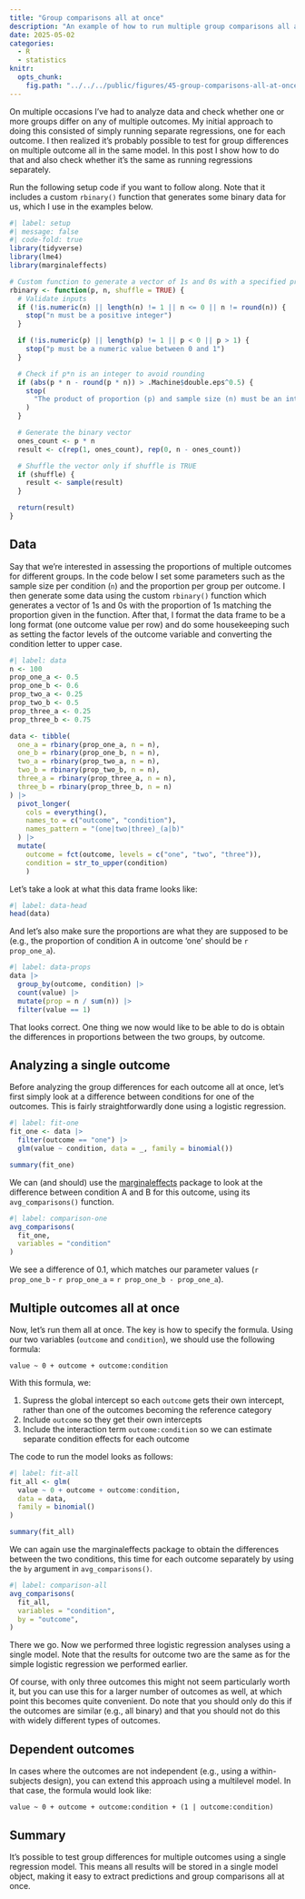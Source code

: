 ```yaml
---
title: "Group comparisons all at once"
description: "An example of how to run multiple group comparisons all at once using a single regression model."
date: 2025-05-02
categories:
  - R
  - statistics
knitr:
  opts_chunk:
    fig.path: "../../../public/figures/45-group-comparisons-all-at-once/"
---
```


On multiple occasions I've had to analyze data and check whether one or more groups differ on any of multiple outcomes. My initial approach to doing this consisted of simply running separate regressions, one for each outcome. I then realized it's probably possible to test for group differences on multiple outcome all in the same model. In this post I show how to do that and also check whether it's the same as running regressions separately.

Run the following setup code if you want to follow along. Note that it includes a custom `rbinary()` function that generates some binary data for us, which I use in the examples below.

```r
#| label: setup
#| message: false
#| code-fold: true
library(tidyverse)
library(lme4)
library(marginaleffects)

# Custom function to generate a vector of 1s and 0s with a specified proportion of 1s
rbinary <- function(p, n, shuffle = TRUE) {
  # Validate inputs
  if (!is.numeric(n) || length(n) != 1 || n <= 0 || n != round(n)) {
    stop("n must be a positive integer")
  }

  if (!is.numeric(p) || length(p) != 1 || p < 0 || p > 1) {
    stop("p must be a numeric value between 0 and 1")
  }

  # Check if p*n is an integer to avoid rounding
  if (abs(p * n - round(p * n)) > .Machine$double.eps^0.5) {
    stop(
      "The product of proportion (p) and sample size (n) must be an integer to avoid rounding"
    )
  }

  # Generate the binary vector
  ones_count <- p * n
  result <- c(rep(1, ones_count), rep(0, n - ones_count))

  # Shuffle the vector only if shuffle is TRUE
  if (shuffle) {
    result <- sample(result)
  }

  return(result)
}
```

## Data

Say that we're interested in assessing the proportions of multiple outcomes for different groups. In the code below I set some parameters such as the sample size per condition (`n`) and the proportion per group per outcome. I then generate some data using the custom `rbinary()` function which generates a vector of 1s and 0s with the proportion of 1s matching the proportion given in the function. After that, I format the data frame to be a long format (one outcome value per row) and do some housekeeping such as setting the factor levels of the outcome variable and converting the condition letter to upper case.

```r
#| label: data
n <- 100
prop_one_a <- 0.5
prop_one_b <- 0.6
prop_two_a <- 0.25
prop_two_b <- 0.5
prop_three_a <- 0.25
prop_three_b <- 0.75

data <- tibble(
  one_a = rbinary(prop_one_a, n = n),
  one_b = rbinary(prop_one_b, n = n),
  two_a = rbinary(prop_two_a, n = n),
  two_b = rbinary(prop_two_b, n = n),
  three_a = rbinary(prop_three_a, n = n),
  three_b = rbinary(prop_three_b, n = n)
) |>
  pivot_longer(
    cols = everything(),
    names_to = c("outcome", "condition"),
    names_pattern = "(one|two|three)_(a|b)"
  ) |>
  mutate(
    outcome = fct(outcome, levels = c("one", "two", "three")),
    condition = str_to_upper(condition)
    )
```

Let's take a look at what this data frame looks like:

```r
#| label: data-head
head(data)
```

And let's also make sure the proportions are what they are supposed to be (e.g., the proportion of condition A in outcome 'one' should be `r prop_one_a`).

```r
#| label: data-props
data |>
  group_by(outcome, condition) |>
  count(value) |>
  mutate(prop = n / sum(n)) |>
  filter(value == 1)
```

That looks correct. One thing we now would like to be able to do is obtain the differences in proportions between the two groups, by outcome.

## Analyzing a single outcome

Before analyzing the group differences for each outcome all at once, let's first simply look at a difference between conditions for one of the outcomes. This is fairly straightforwardly done using a logistic regression.

```r
#| label: fit-one
fit_one <- data |>
  filter(outcome == "one") |>
  glm(value ~ condition, data = _, family = binomial())

summary(fit_one)
```

We can (and should) use the [marginaleffects](https://marginaleffects.com) package to look at the difference between condition A and B for this outcome, using its `avg_comparisons()` function.

```r
#| label: comparison-one
avg_comparisons(
  fit_one,
  variables = "condition"
)
```

We see a difference of 0.1, which matches our parameter values (`r prop_one_b` - `r prop_one_a` = `r prop_one_b - prop_one_a`).

## Multiple outcomes all at once

Now, let's run them all at once. The key is how to specify the formula. Using our two variables (`outcome` and `condition`), we should use the following formula:

```         
value ~ 0 + outcome + outcome:condition
```

With this formula, we:

1.  Supress the global intercept so each `outcome` gets their own intercept, rather than one of the outcomes becoming the reference category
2.  Include `outcome` so they get their own intercepts
3.  Include the interaction term `outcome:condition` so we can estimate separate condition effects for each outcome

The code to run the model looks as follows:

```r
#| label: fit-all
fit_all <- glm(
  value ~ 0 + outcome + outcome:condition,
  data = data,
  family = binomial()
)

summary(fit_all)
```

We can again use the marginaleffects package to obtain the differences between the two conditions, this time for each outcome separately by using the `by` argument in `avg_comparisons()`.

```r
#| label: comparison-all
avg_comparisons(
  fit_all,
  variables = "condition",
  by = "outcome",
)
```

There we go. Now we performed three logistic regression analyses using a single model. Note that the results for outcome two are the same as for the simple logistic regression we performed earlier.

Of course, with only three outcomes this might not seem particularly worth it, but you can use this for a larger number of outcomes as well, at which point this becomes quite convenient. Do note that you should only do this if the outcomes are similar (e.g., all binary) and that you should not do this with widely different types of outcomes.

## Dependent outcomes

In cases where the outcomes are not independent (e.g., using a within-subjects design), you can extend this approach using a multilevel model. In that case, the formula would look like:

```         
value ~ 0 + outcome + outcome:condition + (1 | outcome:condition)
```

## Summary

It's possible to test group differences for multiple outcomes using a single regression model. This means all results will be stored in a single model object, making it easy to extract predictions and group comparisons all at once.